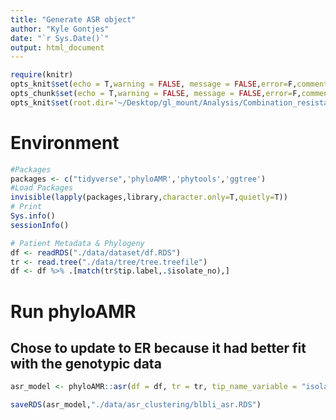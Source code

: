 ```yaml
---
title: "Generate ASR object"
author: "Kyle Gontjes"
date: "`r Sys.Date()`"
output: html_document
---
```


```r
require(knitr)
opts_knit$set(echo = T,warning = FALSE, message = FALSE,error=F,comment=NA) 
opts_chunk$set(echo = T,warning = FALSE, message = FALSE,error=F,comment=NA)
opts_knit$set(root.dir='~/Desktop/gl_mount/Analysis/Combination_resistance/pre-intro-blbli-resistance-ms/')
```

# Environment
```r
#Packages
packages <- c("tidyverse",'phyloAMR','phytools','ggtree')   
#Load Packages
invisible(lapply(packages,library,character.only=T,quietly=T))  
# Print
Sys.info()
sessionInfo() 
``` 
 
```r
# Patient Metadata & Phylogeny
df <- readRDS("./data/dataset/df.RDS")
tr <- read.tree("./data/tree/tree.treefile")   
df <- df %>% .[match(tr$tip.label,.$isolate_no),]  
```

# Run phyloAMR
## Chose to update to ER because it had better fit with the genotypic data
```r
asr_model <- phyloAMR::asr(df = df, tr = tr, tip_name_variable = "isolate_no", trait = 'blbli_dich_num', model = 'ER', node_states = "joint", upper_bound = 1e50, lower_bound = 1e-9, confidence_threshold =  NULL) 

saveRDS(asr_model,"./data/asr_clustering/blbli_asr.RDS")  
```
